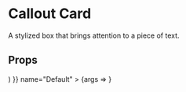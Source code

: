 
<Meta title="CalloutCard" component={CalloutCard} />

# Callout Card

A stylized box that brings attention to a piece of text.

## Props

<Canvas>
	<Story
		args={{
			children: (
				<TextGroup
					size="medium"
					tagline="Go beyond the headlines to master your understanding of the forces reshaping the world."
					title="Become a member of Quartz"
				/>
			)
		}}
		name="Default"
	>
		{args => <CalloutCard {...args} />}
	</Story>
</Canvas>

<ArgsTable story="Default" />
